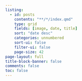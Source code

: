 ```yaml
---
listing:
  - id: posts
    contents: "**/*/index.qmd"
    type: grid
    fields: [image, date, title]
    sort: "date desc"
    categories: unnumbered
    sort-ui: false
    filter-ui: false
    page-size: 42
page-layout: full
title-block-banner: false
comments: false
toc: false
---
```


```{=html}
<link rel="stylesheet" href="../../assets/projects.css">
<!-- Conteneur pour les boutons de filtre -->
<div id="filters">

<!-- Conteneur pour les projets -->

<div id="projects">
 
 
</div>
<script type="text/javascript"  src="../../assets/projects.js"></script>

```

